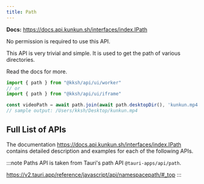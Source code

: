 ```yaml
---
title: Path
---
```


**Docs:** https://docs.api.kunkun.sh/interfaces/index.IPath

No permission is required to use this API.

This API is very trivial and simple. It is used to get the path of various directories.

Read the docs for more.

```ts
import { path } from "@kksh/api/ui/worker"
// or
import { path } from "@kksh/api/ui/iframe"

const videoPath = await path.join(await path.desktopDir(), 'kunkun.mp4')
// sample output: /Users/kksh/Desktop/kunkun.mp4
```

## Full List of APIs


The documentation https://docs.api.kunkun.sh/interfaces/index.IPath contains detailed description and examples for each of the following APIs.

<PathApiList />


:::note
Paths API is taken from Tauri's path API `@tauri-apps/api/path`.

https://v2.tauri.app/reference/javascript/api/namespacepath/#_top
:::

